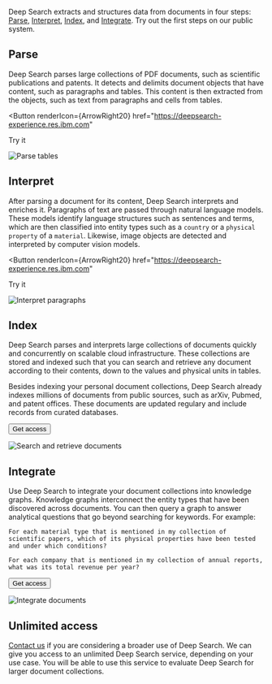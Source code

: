 
<Row>
<Column colMd={8} colLg={8}>
<PageDescription>

Deep Search extracts and structures data from documents in four steps: [Parse](#parse), [Interpret](#interpret), [Index](#index), and [Integrate](#integrate).
Try out the first steps on our public system.

</PageDescription>

</Column>
<Column colMd={4} colLg={4}>

<ResourceCard
  className="big-try-button"
  title="Try Deep Search now"
  actionIcon="arrowRight"
  href="https://deepsearch-experience.res.ibm.com"
  color="dark"
/>

</Column>
</Row>

## Parse

<Row>
<Column colMd={4} colLg={4}>

Deep Search parses large collections of PDF documents, such as scientific publications and patents.
It detects and delimits document objects that have content, such as paragraphs and tables.
This content is then extracted from the objects, such as text from paragraphs and cells from tables.

<Button
  renderIcon={ArrowRight20}
  href="https://deepsearch-experience.res.ibm.com"
>
  Try it
</Button>

</Column>
<Column colMd={8} colLg={8}>

![Parse tables](images/parse-tables.png)

</Column>
</Row>

## Interpret

<Row>
<Column colMd={4} colLg={4}>

After parsing a document for its content, Deep Search interprets and enriches it.
Paragraphs of text are passed through natural language models.
These models identify language structures such as sentences and terms,
which are then classified into entity types such as a `country` or a `physical property` of a `material`.
Likewise, image objects are detected and interpreted by computer vision models.

<Button
  renderIcon={ArrowRight20}
  href="https://deepsearch-experience.res.ibm.com"
>
  Try it
</Button>

</Column>
<Column colMd={8} colLg={8}>

![Interpret paragraphs](images/interpret-paragraphs.png)

</Column>
</Row>

## Index

<Row>
<Column colMd={4} colLg={4}>
Deep Search parses and interprets large collections of documents quickly and concurrently on scalable cloud infrastructure.
These collections are stored and indexed such that you can search and retrieve any
document according to their contents, down to the values and physical units in tables.

Besides indexing your personal document collections,
Deep Search already indexes millions of documents from public sources, such as arXiv, Pubmed, and patent offices.
These documents are updated regulary and include records from curated databases.

<Button kind="secondary" renderIcon={ArrowDown20} href="#unlimited-access">
  Get access
</Button>

</Column>
<Column colMd={8} colLg={8}>

![Search and retrieve documents](images/indexed-search.png)

</Column>
</Row>

## Integrate

<Row>
<Column colMd={4} colLg={4}>
Use Deep Search to integrate your document collections into knowledge graphs.
Knowledge graphs interconnect the entity types that have been discovered across documents.
You can then query a graph to answer analytical questions that go beyond searching for keywords. For example: <br />

`For each material type that is mentioned in my collection of scientific papers, which of its physical properties have been tested and under which conditions?`

`For each company that is mentioned in my collection of annual reports, what was its total revenue per year?`

<Button kind="secondary" renderIcon={ArrowDown20} href="#unlimited-access">
  Get access
</Button>

</Column>
<Column colMd={8} colLg={8}>

![Integrate documents](images/integrate.png)

</Column>
</Row>

## Unlimited access

[Contact us](mailto:deepsearch-core@zurich.ibm.com) if you are considering a broader use of Deep Search.
We can give you access to an unlimited Deep Search service, depending on your use case.
You will be able to use this service to evaluate Deep Search for larger document collections.
